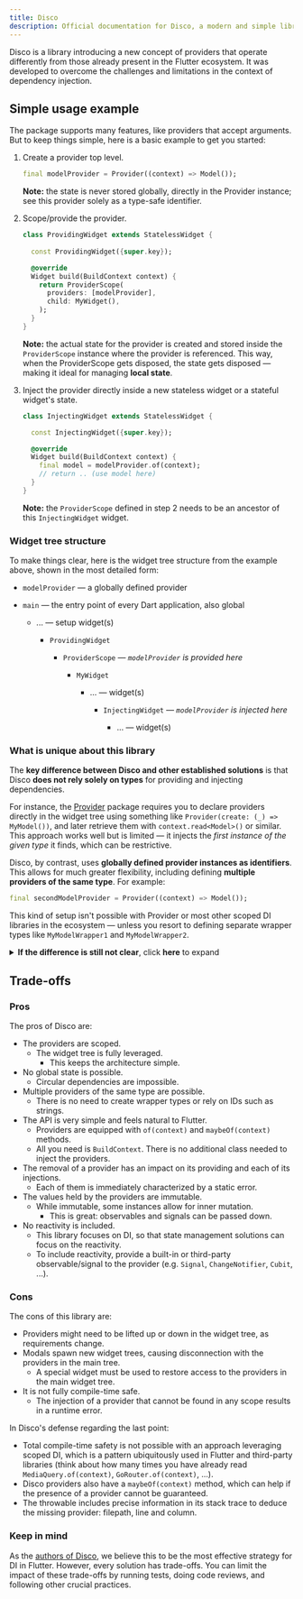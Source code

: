 ```yaml
---
title: Disco
description: Official documentation for Disco, a modern and simple library for scoped dependency injection in Flutter.
---
```


Disco is a library introducing a new concept of providers that operate differently from those already present in the Flutter ecosystem. It was developed to overcome the challenges and limitations in the context of dependency injection.

## Simple usage example

The package supports many features, like providers that accept arguments. But to keep things simple, here is a basic example to get you started:

1. Create a provider top level.

    ```dart {1}
    final modelProvider = Provider((context) => Model());
    ```

    **Note:** the state is never stored globally, directly in the Provider instance; see this provider solely as a type-safe identifier.

2. Scope/provide the provider.

    ```dart {7, 8, 9, 10}
    class ProvidingWidget extends StatelessWidget {
      
      const ProvidingWidget({super.key});

      @override
      Widget build(BuildContext context) {
        return ProviderScope(
          providers: [modelProvider],
          child: MyWidget(),
        );
      }
    }
    ```

    **Note:** the actual state for the provider is created and stored inside the `ProviderScope` instance where the provider is referenced.
    This way, when the ProviderScope gets disposed, the state gets disposed — making it ideal for managing **local state**.

3. Inject the provider directly inside a new stateless widget or a stateful widget's state.

    ```dart {7}
    class InjectingWidget extends StatelessWidget {

      const InjectingWidget({super.key});

      @override
      Widget build(BuildContext context) {
        final model = modelProvider.of(context);
        // return .. (use model here)
      }
    }
    ```

    **Note:** the `ProviderScope` defined in step 2 needs to be an ancestor of this `InjectingWidget` widget.

### Widget tree structure

To make things clear, here is the widget tree structure from the example above, shown in the most detailed form:

* `modelProvider` — a globally defined provider

* `main` — the entry point of every Dart application, also global

  * ... — setup widget(s)

    * `ProvidingWidget`

      * `ProviderScope` — *`modelProvider` is provided here*

        * `MyWidget`

          * ... — widget(s)

            * `InjectingWidget` — *`modelProvider` is injected here*

              * ... — widget(s)

### What is unique about this library

The **key difference between Disco and other established solutions** is that Disco **does not rely solely on types** for providing and injecting dependencies.

For instance, the [Provider](https://pub.dev/packages/provider) package requires you to declare providers directly in the widget tree using something like `Provider(create: (_) => MyModel())`, and later retrieve them with `context.read<Model>()` or similar. This approach works well but is limited — it injects the *first instance of the given type* it finds, which can be restrictive.

Disco, by contrast, uses **globally defined provider instances as identifiers**. This allows for much greater flexibility, including defining **multiple providers of the same type**. For example:

```dart
final secondModelProvider = Provider((context) => Model());
```

This kind of setup isn't possible with Provider or most other scoped DI libraries in the ecosystem — unless you resort to defining separate wrapper types like `MyModelWrapper1` and `MyModelWrapper2`.

<details>
<summary><strong>If the difference is still not clear</strong>, click <strong>here</strong> to expand</summary>

---
---
---

#### Conceptual Syntax Comparison

The table below highlights the core conceptual difference: traditional DI solutions inject based on **type**, whereas Disco injects based on **provider instances**. If Disco followed the same method-style API, it might look like `context.read(modelProvider)` — which is more intuitive in direct comparisons.

| Typical Scoped DI (e.g., Provider) | Disco (conceptual syntax)               |
| ---------------------------------- | --------------------------------------- |
| `context.read<MyModel>()`          | `context.read(modelProvider)`           |
| Not possible to inject 2nd provider of same type          | `context.read(secondModelProvider)`           |

#### Actual Syntax Comparison

Disco intentionally flips the order — the provider comes first — to better align with Flutter conventions (`.of(context)`) and improve clarity. This makes it immediately obvious **what** you're injecting. This syntax is also slightly better for autocomplete and inlay hints display a more concise type.

| Provider                  | Disco (actual syntax)       |
| ------------------------- | --------------------------- |
| `context.read<MyModel>()` | `modelProvider.of(context)` |
| Not possible to inject 2nd provider of same type          | `secondModelProvider.of(context)`           |

---
---
---

</details>

## Trade-offs

### Pros

The pros of Disco are:

- The providers are scoped.
  - The widget tree is fully leveraged.
    - This keeps the architecture simple.
- No global state is possible.
  - Circular dependencies are impossible.
- Multiple providers of the same type are possible.
  - There is no need to create wrapper types or rely on IDs such as strings.
- The API is very simple and feels natural to Flutter.
  - Providers are equipped with `of(context)` and `maybeOf(context)` methods.
  - All you need is `BuildContext`. There is no additional class needed to inject the providers.
- The removal of a provider has an impact on its providing and each of its injections.
  - Each of them is immediately characterized by a static error.
- The values held by the providers are immutable.
  - While immutable, some instances allow for inner mutation.
    - This is great: observables and signals can be passed down.
- No reactivity is included.
  - This library focuses on DI, so that state management solutions can focus on the reactivity.
  - To include reactivity, provide a built-in or third-party observable/signal to the provider (e.g. `Signal`, `ChangeNotifier`, `Cubit`, ...).

### Cons

The cons of this library are:

- Providers might need to be lifted up or down in the widget tree, as requirements change.
- Modals spawn new widget trees, causing disconnection with the providers in the main tree.
  - A special widget must be used to restore access to the providers in the main widget tree.
- It is not fully compile-time safe.
  - The injection of a provider that cannot be found in any scope results in a runtime error.

In Disco's defense regarding the last point:

- Total compile-time safety is not possible with an approach leveraging scoped DI, which is a pattern ubiquitously used in Flutter and third-party libraries (think about how many times you have already read `MediaQuery.of(context)`, `GoRouter.of(context)`, ...).
- Disco providers also have a `maybeOf(context)` method, which can help if the presence of a provider cannot be guaranteed.
- The throwable includes precise information in its stack trace to deduce the missing provider: filepath, line and column.

### Keep in mind

As the <a href="/authors">authors of Disco</a>, we believe this to be the most effective strategy for DI in Flutter. However, every solution has trade-offs. You can limit the impact of these trade-offs by running tests, doing code reviews, and following other crucial practices.

